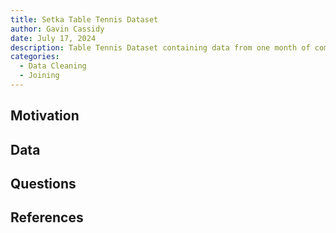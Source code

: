 ```yaml
---
title: Setka Table Tennis Dataset
author: Gavin Cassidy
date: July 17, 2024
description: Table Tennis Dataset containing data from one month of competition from the Setka Cup Table Tennis organization
categories:
  - Data Cleaning
  - Joining
---
```


## Motivation

## Data

## Questions

## References

